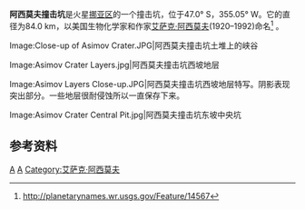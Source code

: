 {{Infobox crater
| title       = 阿西莫夫撞击坑
| image       = Asimov Crater.jpg
| image_size  = 200px
| caption     = [[高分辨率成像科学设备|高分辨率成像科学设备]]拍摄的阿西莫夫撞击坑
| coordinate_title = [[火星地理#經緯坐標|坐標]]
| globe       = 火星
| coordinates = {{coord|47.0|S|355.05|W|globe:mars_type:landmark|display=inline,title}}
| diameter    = {{convert|84|km}}
| eponym      = 美国生物化学家和作家[[艾萨克·阿西莫夫|艾萨克·阿西莫夫]]（1920–1992）
}}
'''阿西莫夫撞击坑'''是火星[[挪亚区|挪亚区]]的一个撞击坑，位于47.0° S，355.05° W。它的直径为84.0 km，以美国生物化学家和作家[[艾萨克·阿西莫夫|艾萨克·阿西莫夫]](1920–1992)命名<ref>http://planetarynames.wr.usgs.gov/Feature/14567</ref> 。
<gallery>
Image:Close-up of Asimov Crater.JPG|阿西莫夫撞击坑土堆上的峡谷

Image:Asimov Crater Layers.jpg|阿西莫夫撞击坑西坡地层

Image:Asimov Layers Close-up.JPG|阿西莫夫撞击坑西坡地层特写。阴影表现突出部分。一些地层很耐侵蚀所以一直保存下来。

Image:Asimov Crater Central Pit.jpg|阿西莫夫撞击坑东坡中央坑

</gallery>

==参考资料==
{{reflist}}
{{火星地理}}
{{Mars-stub}}
{{crater-stub}}
[[Category:挪亚区|A]]
[[Category:火星撞击坑|A]]
[[Category:艾萨克·阿西莫夫|Category:艾萨克·阿西莫夫]]